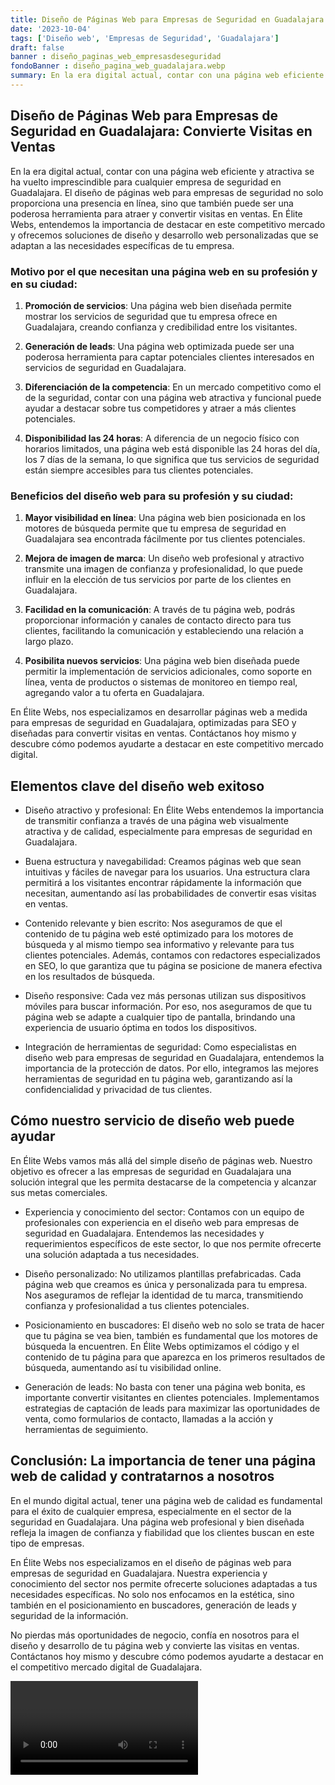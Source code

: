 ```yaml
---
title: Diseño de Páginas Web para Empresas de Seguridad en Guadalajara
date: '2023-10-04'
tags: ['Diseño web', 'Empresas de Seguridad', 'Guadalajara']
draft: false
banner : diseño_paginas_web_empresasdeseguridad
fondoBanner : diseño_pagina_web_guadalajara.webp
summary: En la era digital actual, contar con una página web eficiente y atractiva se ha vuelto imprescindible para cualquier empresa de seguridad en Guadalajara. El diseño de páginas web para empresas de seguridad no solo proporciona una presencia en línea, sino que también puede ser una poderosa herramienta para atraer y convertir visitas en ventas. En Élite Webs, entendemos la importancia de destacar en este competitivo mercado y ofrecemos soluciones de diseño y desarrollo web personalizadas que se adaptan a las necesidades específicas de tu empresa.
---
```


## Diseño de Páginas Web para Empresas de Seguridad en Guadalajara: Convierte Visitas en Ventas

En la era digital actual, contar con una página web eficiente y atractiva se ha vuelto imprescindible para cualquier empresa de seguridad en Guadalajara. El diseño de páginas web para empresas de seguridad no solo proporciona una presencia en línea, sino que también puede ser una poderosa herramienta para atraer y convertir visitas en ventas. En Élite Webs, entendemos la importancia de destacar en este competitivo mercado y ofrecemos soluciones de diseño y desarrollo web personalizadas que se adaptan a las necesidades específicas de tu empresa.

### Motivo por el que necesitan una página web en su profesión y en su ciudad:

1. **Promoción de servicios**: Una página web bien diseñada permite mostrar los servicios de seguridad que tu empresa ofrece en Guadalajara, creando confianza y credibilidad entre los visitantes.

2. **Generación de leads**: Una página web optimizada puede ser una poderosa herramienta para captar potenciales clientes interesados en servicios de seguridad en Guadalajara.

3. **Diferenciación de la competencia**: En un mercado competitivo como el de la seguridad, contar con una página web atractiva y funcional puede ayudar a destacar sobre tus competidores y atraer a más clientes potenciales.

4. **Disponibilidad las 24 horas**: A diferencia de un negocio físico con horarios limitados, una página web está disponible las 24 horas del día, los 7 días de la semana, lo que significa que tus servicios de seguridad están siempre accesibles para tus clientes potenciales.

### Beneficios del diseño web para su profesión y su ciudad:

1. **Mayor visibilidad en línea**: Una página web bien posicionada en los motores de búsqueda permite que tu empresa de seguridad en Guadalajara sea encontrada fácilmente por tus clientes potenciales.

2. **Mejora de imagen de marca**: Un diseño web profesional y atractivo transmite una imagen de confianza y profesionalidad, lo que puede influir en la elección de tus servicios por parte de los clientes en Guadalajara.

3. **Facilidad en la comunicación**: A través de tu página web, podrás proporcionar información y canales de contacto directo para tus clientes, facilitando la comunicación y estableciendo una relación a largo plazo.

4. **Posibilita nuevos servicios**: Una página web bien diseñada puede permitir la implementación de servicios adicionales, como soporte en línea, venta de productos o sistemas de monitoreo en tiempo real, agregando valor a tu oferta en Guadalajara.

En Élite Webs, nos especializamos en desarrollar páginas web a medida para empresas de seguridad en Guadalajara, optimizadas para SEO y diseñadas para convertir visitas en ventas. Contáctanos hoy mismo y descubre cómo podemos ayudarte a destacar en este competitivo mercado digital.

<GifSeo />

<Cta />

## Elementos clave del diseño web exitoso

- Diseño atractivo y profesional: En Élite Webs entendemos la importancia de transmitir confianza a través de una página web visualmente atractiva y de calidad, especialmente para empresas de seguridad en Guadalajara.

- Buena estructura y navegabilidad: Creamos páginas web que sean intuitivas y fáciles de navegar para los usuarios. Una estructura clara permitirá a los visitantes encontrar rápidamente la información que necesitan, aumentando así las probabilidades de convertir esas visitas en ventas.

- Contenido relevante y bien escrito: Nos aseguramos de que el contenido de tu página web esté optimizado para los motores de búsqueda y al mismo tiempo sea informativo y relevante para tus clientes potenciales. Además, contamos con redactores especializados en SEO, lo que garantiza que tu página se posicione de manera efectiva en los resultados de búsqueda.

- Diseño responsive: Cada vez más personas utilizan sus dispositivos móviles para buscar información. Por eso, nos aseguramos de que tu página web se adapte a cualquier tipo de pantalla, brindando una experiencia de usuario óptima en todos los dispositivos.

- Integración de herramientas de seguridad: Como especialistas en diseño web para empresas de seguridad en Guadalajara, entendemos la importancia de la protección de datos. Por ello, integramos las mejores herramientas de seguridad en tu página web, garantizando así la confidencialidad y privacidad de tus clientes.

## Cómo nuestro servicio de diseño web puede ayudar

En Élite Webs vamos más allá del simple diseño de páginas web. Nuestro objetivo es ofrecer a las empresas de seguridad en Guadalajara una solución integral que les permita destacarse de la competencia y alcanzar sus metas comerciales.

- Experiencia y conocimiento del sector: Contamos con un equipo de profesionales con experiencia en el diseño web para empresas de seguridad en Guadalajara. Entendemos las necesidades y requerimientos específicos de este sector, lo que nos permite ofrecerte una solución adaptada a tus necesidades.

- Diseño personalizado: No utilizamos plantillas prefabricadas. Cada página web que creamos es única y personalizada para tu empresa. Nos aseguramos de reflejar la identidad de tu marca, transmitiendo confianza y profesionalidad a tus clientes potenciales.

- Posicionamiento en buscadores: El diseño web no solo se trata de hacer que tu página se vea bien, también es fundamental que los motores de búsqueda la encuentren. En Élite Webs optimizamos el código y el contenido de tu página para que aparezca en los primeros resultados de búsqueda, aumentando así tu visibilidad online.

- Generación de leads: No basta con tener una página web bonita, es importante convertir visitantes en clientes potenciales. Implementamos estrategias de captación de leads para maximizar las oportunidades de venta, como formularios de contacto, llamadas a la acción y herramientas de seguimiento.

## Conclusión: La importancia de tener una página web de calidad y contratarnos a nosotros

En el mundo digital actual, tener una página web de calidad es fundamental para el éxito de cualquier empresa, especialmente en el sector de la seguridad en Guadalajara. Una página web profesional y bien diseñada refleja la imagen de confianza y fiabilidad que los clientes buscan en este tipo de empresas.

En Élite Webs nos especializamos en el diseño de páginas web para empresas de seguridad en Guadalajara. Nuestra experiencia y conocimiento del sector nos permite ofrecerte soluciones adaptadas a tus necesidades específicas. No solo nos enfocamos en la estética, sino también en el posicionamiento en buscadores, generación de leads y seguridad de la información.

No pierdas más oportunidades de negocio, confía en nosotros para el diseño y desarrollo de tu página web y convierte las visitas en ventas. Contáctanos hoy mismo y descubre cómo podemos ayudarte a destacar en el competitivo mercado digital de Guadalajara.

<Video />

<CtaBot job='Empresas de Seguridad' city='Guadalajara'/>

<Gmaps query='Guadalajara+españa+maps' />